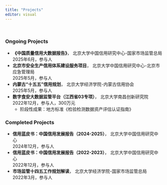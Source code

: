 ```yaml
---
title: "Projects"
editor: visual
---
```


 

### Ongoing Projects

-   **《中国质量信用大数据报告》**， 北京大学中国信用研究中心-国家市场监管总局\
    2025年6月，参与人
-   **北京市安全生产信用体系建设服务项目**， 北京大学中国信用研究中心-北京市应急管理局\
    2025年5月，参与人\
-   **内蒙古“十五五”信用规划**， 北京大学经济学院-内蒙古信用协会\
    2025年5月，参与人\
-   **数字食安大数据监管平台（江西省03专项）**， 北京大学南昌创新研究院\
    2022年12月，参与人，300万元
    -   阶段性成果：地方标准《检验检测数据资产评估认证指南》

### Completed Projects

-   **信用蓝皮书：中国信用发展报告（2024-2025）**， 北京大学中国信用研究中心\
    2024年12月，参与人\
-   **信用蓝皮书：中国信用发展报告（2022-2023）**， 北京大学中国信用研究中心\
    2022年12月，参与人\
-   **市场监管十四五工作规划解读**， 北京大学经济学院-国家市场监管总局\
    2022年3月，参与人